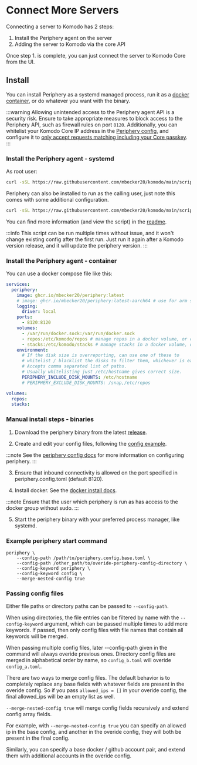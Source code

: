 # Connect More Servers

Connecting a server to Komodo has 2 steps:

1.  Install the Periphery agent on the server
2.  Adding the server to Komodo via the core API

Once step 1. is complete, you can just connect the server to Komodo Core from the UI.

## Install

You can install Periphery as a systemd managed process, run it as a [docker container](https://github.com/mbecker20/komodo/pkgs/container/periphery), or do whatever you want with the binary.

:::warning
Allowing unintended access to the Periphery agent API is a security risk.
Ensure to take appropriate measures to block access to the Periphery API, such as firewall rules on port `8120`.
Additionally, you can whitelist your Komodo Core IP address in the [Periphery config](https://github.com/mbecker20/komodo/blob/main/config/periphery.config.toml#L46),
and configure it to [only accept requests matching including your Core passkey](https://github.com/mbecker20/komodo/blob/main/config/periphery.config.toml#L51).
:::

### Install the Periphery agent - systemd

As root user:
```bash
curl -sSL https://raw.githubusercontent.com/mbecker20/komodo/main/scripts/setup-periphery.py | python3
```

Periphery can also be installed to run as the calling user, just note this comes with some additional configuration.

```bash
curl -sSL https://raw.githubusercontent.com/mbecker20/komodo/main/scripts/setup-periphery.py | python3 - --user
```

You can find more information (and view the script) in the [readme](https://github.com/mbecker20/komodo/tree/main/scripts).

:::info
This script can be run multiple times without issue, and it won't change existing config after the first run. Just run it again after a Komodo version release, and it will update the periphery version.
:::

### Install the Periphery agent - container

You can use a docker compose file like this:
```yaml
services:
  periphery:
    image: ghcr.io/mbecker20/periphery:latest
    # image: ghcr.io/mbecker20/periphery:latest-aarch64 # use for arm support
    logging:
      driver: local
    ports:
      - 8120:8120
    volumes:
      - /var/run/docker.sock:/var/run/docker.sock
      - repos:/etc/komodo/repos # manage repos in a docker volume, or change it to an accessible host directory.
      - stacks:/etc/komodo/stacks # manage stacks in a docker volume, or change it to an accessible host directory.
    environment:
      # If the disk size is overreporting, can use one of these to 
      # whitelist / blacklist the disks to filter them, whichever is easier.
      # Accepts comma separated list of paths.
      # Usually whitelisting just /etc/hostname gives correct size.
      PERIPHERY_INCLUDE_DISK_MOUNTS: /etc/hostname
      # PERIPHERY_EXCLUDE_DISK_MOUNTS: /snap,/etc/repos

volumes:
  repos:
  stacks:
```

### Manual install steps - binaries

1.  Download the periphery binary from the latest [release](https://github.com/mbecker20/komodo/releases).

2.  Create and edit your config files, following the [config example](https://github.com/mbecker20/komodo/blob/main/config/periphery.config.toml).

:::note
See the [periphery config docs](https://docs.rs/komodo_client/latest/komodo_client/entities/config/periphery/index.html)
for more information on configuring periphery.
:::

3.  Ensure that inbound connectivity is allowed on the port specified in periphery.config.toml (default 8120).

4.  Install docker. See the [docker install docs](https://docs.docker.com/engine/install/).

:::note
Ensure that the user which periphery is run as has access to the docker group without sudo.
:::

5.  Start the periphery binary with your preferred process manager, like systemd.

### Example periphery start command

```
periphery \
	--config-path /path/to/periphery.config.base.toml \
	--config-path /other_path/to/overide-periphery-config-directory \
	--config-keyword periphery \
	--config-keyword config \
	--merge-nested-config true
```

### Passing config files

Either file paths or directory paths can be passed to `--config-path`.

When using directories, the file entries can be filtered by name with the `--config-keyword` argument, which can be passed multiple times to add more keywords. If passed, then only config files with file names that contain all keywords will be merged.

When passing multiple config files, later --config-path given in the command will always overide previous ones. Directory config files are merged in alphabetical order by name, so `config_b.toml` will overide `config_a.toml`.

There are two ways to merge config files. The default behavior is to completely replace any base fields with whatever fields are present in the overide config. So if you pass `allowed_ips = []` in your overide config, the final allowed_ips will be an empty list as well.

`--merge-nested-config true` will merge config fields recursively and extend config array fields.

For example, with `--merge-nested-config true` you can specify an allowed ip in the base config, and another in the overide config, they will both be present in the final config.

Similarly, you can specify a base docker / github account pair, and extend them with additional accounts in the overide config.
